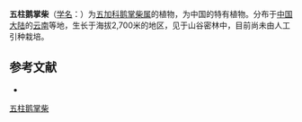 {{Speciesbox
| name = 五柱鹅掌柴
| status = 
| status_system = 
| image = 
| genus = Schefflera
| species = pentagyra
| authority = Tseng et Hoo
}}

'''五柱鹅掌柴'''（[[学名|学名]]：{{lang|la|''Schefflera pentagyra''}}）为[[五加科|五加科]][[鹅掌柴属|鹅掌柴属]]的植物，为中国的特有植物。分布于[[中国大陆|中国大陆]]的[[云南|云南]]等地，生长于海拔2,700米的地区，见于山谷密林中，目前尚未由人工引种栽培。

== 参考文献 ==
<div class="references-small">
* {{cite web| url =http://www.bioinfo.cn/db05/KmzwSpecies.php?action=view&id=1335| title =五柱鹅掌柴| work =《中国高等植物数据库全库》| publisher =中国科学院微生物研究所| author =昆明植物研究所| accessdate =2009-02-22| deadurl =yes| archiveurl =https://web.archive.org/web/20160305083400/http://www.bioinfo.cn/db05/KmzwSpecies.php?action=view&id=1335| archivedate =2016-03-05}}
</div>
{{Taxonbar|from=Q10881905}}

[[Category:鹅掌柴属|五柱鹅掌柴]]


{{Apiales-stub}}